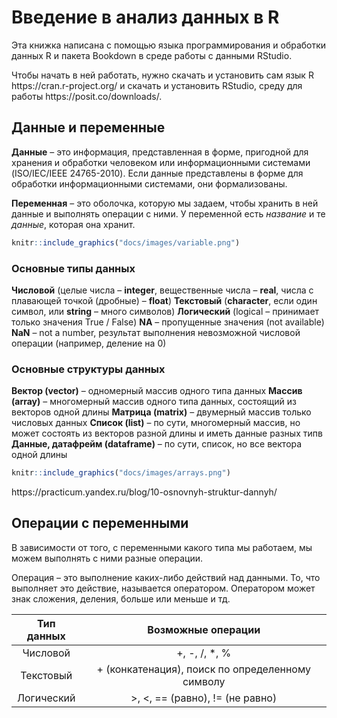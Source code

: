 #  Введение в анализ данных в R {#R_analysis} 

Эта книжка написана с помощью языка программирования и обработки данных R и пакета Bookdown в среде работы с данными RStudio.

Чтобы начать в ней работать, нужно скачать и установить сам язык R https://cran.r-project.org/ и скачать и установить RStudio, среду для работы https://posit.co/downloads/.

## Данные и переменные

**Данные** – это информация, представленная в форме, пригодной для хранения и обработки человеком или информационными системами (ISO/IEC/IEEE 24765-2010).
Если данные представлены в форме для обработки информационными системами, они формализованы.

**Переменная** – это оболочка, которую мы задаем, чтобы хранить в ней данные и выполнять операции с ними.
У переменной есть *название* и те *данные*, которая она хранит.

<p align="center"> 
```r
knitr::include_graphics("docs/images/variable.png")
```
</p>

### Основные типы данных

**Числовой** (целые числа – **integer**, вещественные числа – **real**, числа с плавающей точкой (дробные) – **float**)
**Текстовый** (**character**, если один символ, или **string** – много символов)
**Логический** (logical – принимает только значения True / False)
**NA** – пропущенные значения (not available)
**NaN** – not a number, результат выполнения невозможной числовой операции (например, деление на 0)

### Основные структуры данных

**Вектор (vector)** – одномерный массив одного типа данных
**Массив (array)** – многомерный массив одного типа данных, состоящий из векторов одной длины 
**Матрица (matrix)** – двумерный массив только числовых данных
**Список (list)** – по сути, многомерный массив, но может состоять из векторов разной длины и иметь данные разных типв
**Данные, датафрейм (dataframe)** – по сути, cписок, но все вектора одной длины

<p align="center"> 
```r
knitr::include_graphics("docs/images/arrays.png")
```
https://practicum.yandex.ru/blog/10-osnovnyh-struktur-dannyh/
</p>


## Операции с переменными

В зависимости от того, с переменными какого типа мы работаем, мы можем выполнять с ними разные операции.

Операция – это выполнение каких-либо действий над данными. То, что выполняет это действие, называется оператором. Оператором может знак сложения, деления, больше или меньше и тд.

| **Тип данных** |              **Возможные операции**              |
|:--------------:|:------------------------------------------------:|
|    Числовой    |                   +, -, /, *, %                  |
|    Текстовый   | + (конкатенация), поиск по определенному символу |
|   Логический   |          >, <, == (равно), != (не равно)         |




